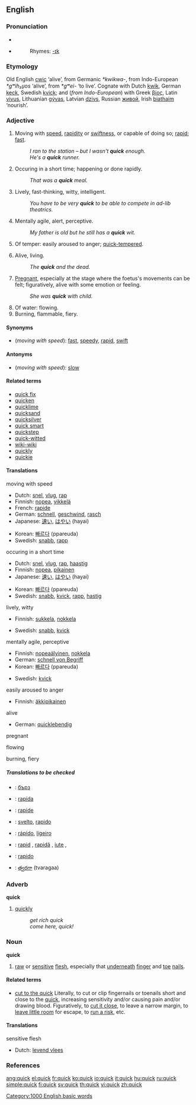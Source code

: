 ==English==

===Pronunciation===
*{{IPA|/kwɪk/}}
*{{audio|en-us-quick.ogg|Audio (US)}}
*:Rhymes: [[Rhymes:English:-ɪk|-ɪk]]

===Etymology===
Old English [[cwic]] ‘alive’, from Germanic ''*kwikwa-'', from Indo-European ''*gʷih₃u̯os'' ‘alive’, from ''*gʷei-'' ‘to live’. Cognate with Dutch [[kwik]], German [[keck]], Swedish [[kvick]]; and (''from Indo-European'') with Greek [[βίος]], Latin [[vivus]], Lithuanian [[gývas]], Latvian [[dzivs]], Russian [[живой]], Irish [[biathaim]] ‘nourish’.

===Adjective===
{{en-adj|er}}

# Moving with [[speed]], [[rapidity]] or [[swiftness]], or capable of doing so; [[rapid]]; [[fast]].
#: ''I ran to the station – but I wasn't '''quick''' enough.''
#: ''He's a '''quick''' runner.''
# Occuring in a short time; happening or done rapidly.
#: ''That was a '''quick''' meal.''
# Lively, fast-thinking, witty, intelligent.
#: ''You have to be very '''quick''' to be able to compete in ad-lib theatrics.''
# Mentally agile, alert, perceptive.
#: ''My father is old but he still has a '''quick''' wit.''
# Of temper: easily aroused to anger; [[quick-tempered]].
# {{archaic}} Alive, living.
#: ''The '''quick''' and the dead.''
# {{archaic}} [[pregnant|Pregnant]], especially at the stage where the foetus's movements can be felt; figuratively, alive with some emotion or feeling.
#: ''She was '''quick''' with child.''
# Of water: flowing.
# Burning, flammable, fiery.

====Synonyms====
*(''moving with speed''): [[fast]], [[speedy]], [[rapid]], [[swift]]

====Antonyms====
*(''moving with speed''): [[slow]]

====Related terms====
*[[quick fix]]
*[[quicken]]
*[[quicklime]]
*[[quicksand]]
*[[quicksilver]]
*[[quick smart]]
*[[quickstep]]
*[[quick-witted]]
*[[wiki-wiki]]
*[[quickly]]
*[[quickie]]

====Translations====
;moving with speed
{{top}}
*Dutch: [[snel]], [[vlug]], [[rap]]
*Finnish: [[nopea]], [[vikkelä]]
*French: [[rapide]]
*German: [[schnell]], [[geschwind]], [[rasch]]
*Japanese: [[速い]], [[はやい]] (hayai)
{{mid}}
*Korean: [[빠르다]] (ppareuda)
*Swedish: [[snabb]], [[rapp]]
{{bottom}}

;occuring in a short time
{{top}}
*Dutch: [[snel]], [[vlug]], [[rap]], [[haastig]]
*Finnish: [[nopea]], [[pikainen]]
*Japanese: [[速い]], [[はやい]] (hayai)
{{mid}}
*Korean: [[빠르다]] (ppareuda)
*Swedish: [[snabb]], [[kvick]], [[rapp]], [[hastig]]
{{bottom}}

;lively, witty
{{top}}
*Finnish: [[sukkela]], [[nokkela]]
{{mid}}
*Swedish: [[snabb]], [[kvick]]
{{bottom}}

;mentally agile, perceptive
{{top}}
*Finnish: [[nopeaälyinen]], [[nokkela]]
*German: [[schnell von Begriff]]
*Korean: [[빠르다]] (ppareuda)
{{mid}}
*Swedish: [[kvick]]
{{bottom}}

;easily aroused to anger
{{top}}
*Finnish: [[äkkipikainen]]
{{mid}}
{{bottom}}

;alive
{{top}}
*German: [[quicklebendig]]
{{mid}}
{{bottom}}

;pregnant
{{top}}
{{mid}}
{{bottom}}

;flowing
{{top}}
{{mid}}
{{bottom}}

;burning, fiery
{{top}}
{{mid}}
{{bottom}}

=====Translations to be checked=====
{{checktrans}}

*{{ttbc|Bulgarian}}: [[бърз]] {{m}}
*{{ttbc|Ido}}: [[rapida]]
*{{ttbc|Interlingua}}: [[rapide]]
*{{ttbc|Italian}}: [[svelto]], [[rapido]]
*{{ttbc|Portuguese}}: [[rápido]], [[ligeiro]]
*{{ttbc|Romanian}}: [[rapid]] {{m}}, [[rapidă]] {{f}}, [[iute]] {{m}}, {{f}}
*{{ttbc|Spanish}}: [[rapido]]
*{{ttbc|Telugu}}: [[త్వరగా]] (tvaragaa)

===Adverb===
'''quick'''

# {{colloquial}} [[quickly]]
#: ''get rich quick''
#: ''come here, quick!''

===Noun===
'''quick'''

# [[raw]] or [[sensitive]] [[flesh]], especially that [[underneath]] [[finger]] and [[toe]] [[nail]]s.

====Related terms====
*[[cut to the quick]] Literally, to cut or clip fingernails or toenails short and close to the [[quick]], increasing sensitivity and/or causing pain and/or drawing blood. Figuratively, to [[cut it close]], to leave a narrow margin, to [[leave little room]] for escape, to [[run a risk]], etc.

====Translations====
;sensitive flesh
{{top}}
*Dutch: [[levend vlees]]
{{mid}}
{{bottom}}

===References===
{{R:Century 1911}}
{{R:Webster 1913}}

[[Category:1000 English basic words]]

[[ang:quick]]
[[el:quick]]
[[fr:quick]]
[[ko:quick]]
[[io:quick]]
[[it:quick]]
[[hu:quick]]
[[ru:quick]]
[[simple:quick]]
[[fi:quick]]
[[sv:quick]]
[[th:quick]]
[[vi:quick]]
[[zh:quick]]